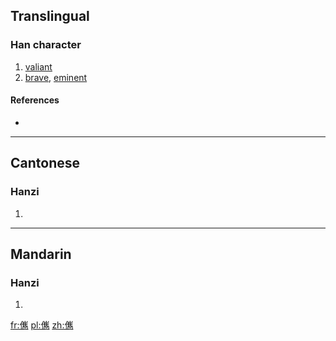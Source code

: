 ==Translingual==

===Han character===
{{Han char|rn=9|rad=人|as=15|sn=17|four=|canj=OUOS|ids=⿰亻嶲}}

# [[valiant]]
# [[brave]], [[eminent]]

====References====
* {{Han ref|kx=0120.190|hdz=10235.040|uh=349E|ud=13470}}

----

==Cantonese==

===Hanzi===
{{yue-hanzi|jyut=[[zeon3]]|y=jeun3}}

# {{defn|lang=yue|sort=人15}}

----

==Mandarin==

===Hanzi===
{{cmn-hanzi|pin=[[jùn]] ([[jun4]]), [[kě]] ([[ke3]])|wg=chün<sup>4</sup>, k'o<sup>3</sup>}}

# {{defn|lang=cmn|sort=人15}}

[[fr:㒞]]
[[pl:㒞]]
[[zh:㒞]]